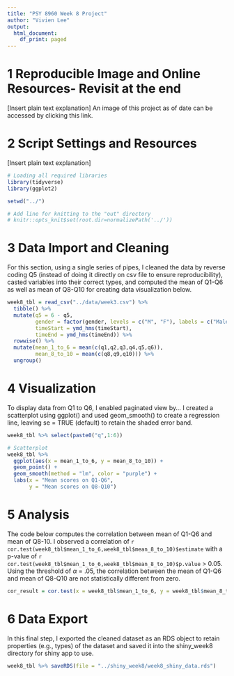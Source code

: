 ```yaml
---
title: "PSY 8960 Week 8 Project"
author: "Vivien Lee"
output: 
  html_document:
    df_print: paged
---
```



# **1 Reproducible Image and Online Resources- Revisit at the end**
[Insert plain text explanation]
An image of this project as of date can be accessed by clicking this link.

# 2 **Script Settings and Resources**
[Insert plain text explanation]
```r
# Loading all required libraries
library(tidyverse)
library(ggplot2)

setwd("../")

# Add line for knitting to the "out" directory
# knitr::opts_knit$set(root.dir=normalizePath('../'))
```



# 3 **Data Import and Cleaning**
For this section, using a single series of pipes, I cleaned the data by reverse coding Q5 (instead of doing it directly on csv file to ensure reproducibility), casted variables into their correct types, and computed the mean of Q1-Q6 as well as mean of Q8-Q10 for creating data visualization below. 
\n
```r

week8_tbl = read_csv("../data/week3.csv") %>% 
  tibble() %>% 
  mutate(q5 = 6 - q5,
         gender = factor(gender, levels = c("M", "F"), labels = c("Male", "Female")),
         timeStart = ymd_hms(timeStart),
         timeEnd = ymd_hms(timeEnd)) %>% 
  rowwise() %>% 
  mutate(mean_1_to_6 = mean(c(q1,q2,q3,q4,q5,q6)),
         mean_8_to_10 = mean(c(q8,q9,q10))) %>% 
  ungroup()
```

# 4 **Visualization**
To display data from Q1 to Q6, I enabled paginated view by...
I created a scatterplot using ggplot() and used geom_smooth() to create a regression line, leaving se = TRUE (default) to retain the shaded error band. 

\n
```r

week8_tbl %>% select(paste0("q",1:6))

# Scatterplot
week8_tbl %>%
  ggplot(aes(x = mean_1_to_6, y = mean_8_to_10)) + 
  geom_point() + 
  geom_smooth(method = "lm", color = "purple") + 
  labs(x = "Mean scores on Q1-Q6",
       y = "Mean scores on Q8-Q10")
```


# 5 **Analysis** 
The code below computes the correlation between mean of Q1-Q6 and mean of Q8-10. I observed a correlation of `r cor.test(week8_tbl$mean_1_to_6,week8_tbl$mean_8_to_10)$estimate` with a p-value of `r cor.test(week8_tbl$mean_1_to_6,week8_tbl$mean_8_to_10)$p.value` > 0.05. Using the threshold of $\alpha$ = .05, the correlation between the mean of Q1-Q6 and mean of Q8-Q10 are not statistically different from zero. 

\n
```r
cor_result = cor.test(x = week8_tbl$mean_1_to_6, y = week8_tbl$mean_8_to_10)
```

# 6 **Data Export** 
In this final step, I exported the cleaned dataset as an RDS object to retain properties (e.g., types) of the dataset and saved it into the shiny_week8 directory for shiny app to use. 
```r
week8_tbl %>% saveRDS(file = "../shiny_week8/week8_shiny_data.rds")
```









